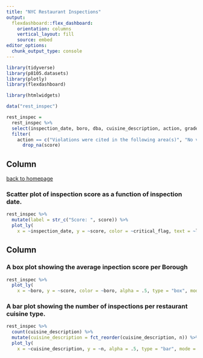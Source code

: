 ```yaml
---
title: "NYC Restaurant Inspections"
output: 
  flexdashboard::flex_dashboard:
    orientation: columns
    vertical_layout: fill
    source: embed
editor_options: 
  chunk_output_type: console
---
```


```r
library(tidyverse)
library(p8105.datasets)
library(plotly)
library(flexdashboard)

library(htmlwidgets)
```

<!-- Setting up dataframe and filtering it out. -->

```r
data("rest_inspec")

rest_inspec =
  rest_inspec %>% 
  select(inspection_date, boro, dba, cuisine_description, action, grade, score, critical_flag) %>% 
  filter(
    action == c("Violations were cited in the following area(s)", "No violations were recorded at the time of this inspection", "Establishment Closed by DOHMH.  Violations were cited in the following area(s) and those requiring immediate action were addressed.")) %>% 
      drop_na(score)
```


Column {data-width=650}
-----------------------------------------------------------------------

[back to homepage](https://salnel97.github.io/index.html)\

### Scatter plot of inspection score as a function of inspection date.

```r
rest_inspec %>% 
  mutate(label = str_c("Score: ", score)) %>% 
  plot_ly(
    x = ~inspection_date, y = ~score, color = ~critical_flag, text = ~label, alpha = .5, type = "scatter", mode = "markers", colors = "viridis")
```

Column {data-width=350}
-----------------------------------------------------------------------

### A box plot showing the average inpection score per Borough

```r
rest_inspec %>% 
  plot_ly(
    x = ~boro, y = ~score, color = ~boro, alpha = .5, type = "box", mode = "markers", colors = "viridis")
```

### A bar plot showing the number of inspections per restaurant cuisine type.

```r
rest_inspec %>% 
  count(cuisine_description) %>% 
  mutate(cuisine_description = fct_reorder(cuisine_description, n)) %>% 
  plot_ly(
    x = ~cuisine_description, y = ~n, alpha = .5, type = "bar", mode = "markers", colors = "viridis")
```

